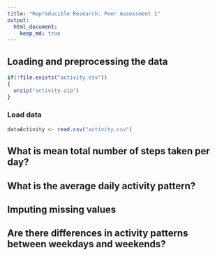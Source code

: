 ```yaml
---
title: "Reproducible Research: Peer Assessment 1"
output: 
  html_document:
    keep_md: true
---
```



## Loading and preprocessing the data
```r
if(!file.exists("activity.csv"))
{
  unzip("activity.zip")
}
```
### Load data
```r
dataActivity <- read.csv("activity.csv")
```



## What is mean total number of steps taken per day?



## What is the average daily activity pattern?



## Imputing missing values



## Are there differences in activity patterns between weekdays and weekends?
